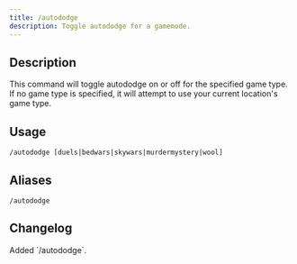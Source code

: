 ```yaml
---
title: /autododge
description: Toggle autododge for a gamemode.
---
```


## Description

This command will toggle autododge on or off for the specified game type. If no game type is specified, it will attempt to use your current location's game type.

## Usage

`/autododge [duels|bedwars|skywars|murdermystery|wool]`

## Aliases

`/autododge`

## Changelog

<Steps>
    <Step title="Before Full Release" icon="code-branch">
        Added `/autododge`.
    </Step>
</Steps>
